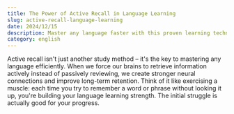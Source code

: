 ```yaml
---
title: The Power of Active Recall in Language Learning
slug: active-recall-language-learning
date: 2024/12/15
description: Master any language faster with this proven learning technique
category: english
---
```


Active recall isn't just another study method – it's the key to mastering any language efficiently. When we force our brains to retrieve information actively instead of passively reviewing, we create stronger neural connections and improve long-term retention. Think of it like exercising a muscle: each time you try to remember a word or phrase without looking it up, you're building your language learning strength. The initial struggle is actually good for your progress.
